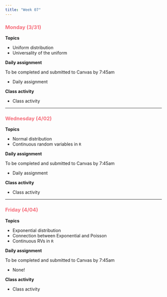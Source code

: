 ```yaml
---
title: "Week 07"
---
```


::: {style="color: #F66D7A"}
### Monday (3/31)
:::

**Topics**

-   Uniform distribution
-   Universality of the uniform

**Daily assignment**

To be completed and submitted to Canvas by 7:45am

-   Daily assignment

**Class activity**

-   Class activity

------------------------------------------------------------------------

::: {style="color: #F66D7A"}
### Wednesday (4/02)
:::

**Topics**

-   Normal distribution
-   Continuous random variables in `R`

**Daily assignment**

To be completed and submitted to Canvas by 7:45am

-   Daily assignment

**Class activity**

-   Class activity

------------------------------------------------------------------------

::: {style="color: #F66D7A"}
### Friday (4/04)
:::

**Topics**

-   Exponential distribution
-   Connection between Exponential and Poisson
-   Continuous RVs in `R`

**Daily assignment**

To be completed and submitted to Canvas by 7:45am

-   None!

**Class activity**

-   Class activity
